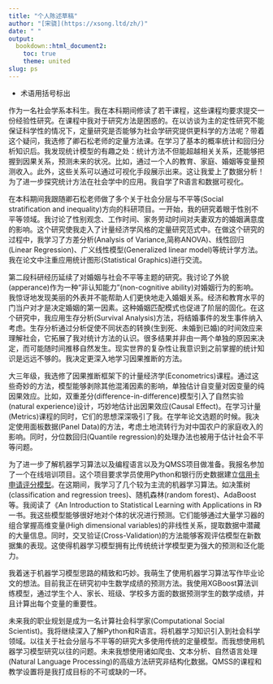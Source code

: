 ```yaml
---
title: "个人陈述草稿"
author: "[宋骁](https://xsong.ltd/zh/)"
date: " "
output:
  bookdown::html_document2:
    toc: true
    theme: united
slug: ps
---
```

+ 术语用括号标出

作为一名社会学系本科生。我在本科期间修读了若干课程，这些课程均要求提交一份经验性研究。在课程中我对于研究方法是困惑的。在以访谈为主的定性研究不能保证科学性的情况下，定量研究是否能够为社会学研究提供更科学的方法呢？带着这个疑问，我选修了卿石松老师的定量方法课。在学习了基本的概率统计和回归分析知识后。我发现统计模型的有趣之处：统计方法不但能超越相关关系，还能够把握到因果关系，预测未来的状况。比如，通过一个人的教育、家庭、婚姻等变量预测收入。此外，这些关系可以通过可视化手段展示出来。这让我爱上了数据分析！为了进一步探究统计方法在社会学中的应用。我自学了R语言和数据可视化。

在本科期间我跟随卿石松老师做了多个关于社会分层与不平等(Social stratification and inequality)方向的科研项目。一开始，我的研究着眼于性别不平等领域。我讨论了性别观念、工作时间、家务劳动时间对夫妻双方的婚姻满意度的影响。这个研究使我走入了计量经济学风格的定量研究范式中。在做这个研究的过程中，我学习了方差分析(Analysis of Variance,简称ANOVA)、线性回归(Linear Regression)、广义线性模型(Generalized linear model)等统计学方法。我在论文中注重应用统计图形(Statistical Graphics)进行交流。

第二段科研经历延续了对婚姻与社会不平等主题的研究。我讨论了外貌(apperance)作为一种“非认知能力”(non-cognitive ability)对婚姻行为的影响。我惊讶地发现美丽的外表并不能帮助人们更快地走入婚姻关系。经济和教育水平的门当户对才是决定婚姻的第一因素。这种婚姻匹配模式也促进了阶层的固化。在这个研究中，我应用生存分析(Survival Analysis)方法，将结婚事件的发生事件纳入考虑。生存分析通过分析促使不同状态的转换(生到死、未婚到已婚)的时间效应来理解社会，它拓展了我对统计方法的认识。很多结果并非由一两个单独的原因来决定，而可能随时间推移自然发生。现实世界的复杂性让我意识到之前掌握的统计知识是远远不够的。我决定更深入地学习因果推断的方法。

大三年级，我选修了因果推断框架下的计量经济学(Econometrics)课程。通过这些奇妙的方法，模型能够剥除其他混淆因素的影响，单独估计自变量对因变量的纯因果效应。比如，双重差分(difference-in-difference)模型引入了自然实验(natural experience)设计，巧妙地估计出因果效应(Causal Effect)。在学习计量(Metrics)课程的同时，它们的思想深深吸引了我。在学年论文选题的时候。我决定使用面板数据(Panel Data)的方法，考虑土地流转行为对中国农户的家庭收入的影响。同时，分位数回归(Quantile regression)的处理办法也被用于估计社会不平等问题。

为了进一步了解机器学习算法以及编程语言以及为QMSS项目做准备。我报名参加了一个在线培训项目。这个项目要求学员使用Python和银行历史数据建立[信用卡申请评分模型](https://xsong.ltd/archives/pandas/scorecard_en)。在这期间，我学习了几个较为主流的机器学习算法。如决策树(classification and regression trees)、随机森林(random forest)、AdaBoost等。我阅读了《An Introduction to Statistical Learning with Applications in R》一书。我这些模型能够很好地对个体的状况进行预测。它们能够通过大量学习器的组合掌握高维变量(High dimensional variables)的非线性关系，提取数据中潜藏的大量信息。同时，交叉验证(Cross-Validation)的方法能够客观评估模型在新数据集的表现。这使得机器学习模型拥有比传统统计学模型更为强大的预测和泛化能力。

我着迷于机器学习模型思路的精致和巧妙。我萌生了使用机器学习算法写作毕业论文的想法。目前我正在研究初中生数学成绩的预测方法。我使用XGBoost算法训练模型，通过学生个人、家长、班级、学校多方面的数据预测学生的数学成绩，并且计算出每个变量的重要性。


未来我的职业规划是成为一名计算社会科学家(Computational Social Scientist)。我将继续深入了解Python和R语言。将机器学习知识引入到社会科学领域。以往关于社会分层与不平等的研究大多使用传统的定量模型。而我想使用机器学习模型研究以往的问题。未来我想使用诸如爬虫、文本分析、自然语言处理(Natural Language Processing)的高级方法研究非结构化数据。QMSS的课程和教学设置将是我打成目标的不可或缺的一环。



<!---
未来我愿意进入互联网行业工作。在之后的职业生涯中，我希望能够进入互联网或咨询行业从事数据分析或数据科学方面的工作。我将进一步着眼于数据在业务场景中的应用。我感兴趣的是如何让数据产生真正的商业价值。而这需要对具体业务场景的深入了解。在艾瑞咨询公司的实习经历使我了解到真实的商业界如何在使用什么样的算法和模型。在这个公司中，我接触到了大数据架构。我们在工作中会大量使用爬虫(Python)和自然语言处理等方面的知识。由于我之前缺少这方面的训练，希望能够在NLP方面取得进步。



尽管计量经济学的因果推断框架对于理解变量的机制有着十分重要的用途，但这些方法对事件的预测效果并不好。一个问题深深困扰着我：为什么在因果关系被知晓后却仍然无法对世界做出很好的预测？

后来我转而自学机器学习框架下的统计模型。

我申请...学校的原因是。这个项目旨在于

。由于如今各行各业的公司都会在业务中收集大量的数据，我希望能在真实的业务场景中让数据产生价值。并且能将数据思维引入到我今后将会进入的行业中去。

在政治系做RA

暑假在新闻学系是TA

学生社团的副社长

QMSS 中间可以申CPT。在学校的话不需要。

*Computational Social Scientist* Story Line 

Research Design的重要性。 想学Experimental Design

machine learning的东西 信用卡模型

99%的同学没啥学术成果

Research Interest集中在*不平等*领域。

把之前的经历串起来 每段经历都是用来服务career goal的。

在某一节课上对这个感兴趣。稍微提一下。从*机器学习*的角度研究之前感兴趣的问题。

稍微偏后面写这个项目能给我提供的东西。

通过*术语*来体现自己的专业。可以保留一些很具体的句子。每段经历怎么引向了下一段经历。这段经历激发了什么思考。希望把这种方法。每一段的首句开门见山总结下。不要拐来拐去。对社会不平等的感悟。

日期：趁热打铁，列提纲。快的话，两到三周。

哥大Graduate School。TOEFL。

DDL是2.13。

自己的经历非常有特色。
--->












